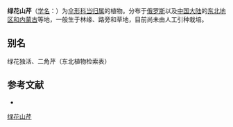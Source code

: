 {{NoteTA|G1=LS}}
{{Speciesbox
| name = 绿花山芹
| status = 
| status_system = 
| image = 
| genus = Angelica
| species = viridiflorum
| authority = 
}}

'''绿花山芹'''（[[学名|学名]]：{{lang|la|''Angelica viridiflorum''}}）为[[伞形科|伞形科]][[当归属|当归属]]的植物。分布于[[俄罗斯|俄罗斯]]以及[[中国大陆|中国大陆]]的[[东北地区和内蒙古|东北地区和内蒙古]]等地，一般生于林缘、路旁和草地，目前尚未由人工引种栽培。

== 别名 ==
绿花独活、二角芹（东北植物检索表）

== 参考文献 ==
<div class="references-small">
* {{cite web| url =http://www.bioinfo.cn/db05/KmzwSpecies.php?action=view&id=29827| title =绿花山芹| work =《中国高等植物数据库全库》| publisher =中国科学院微生物研究所| author =昆明植物研究所| accessdate =2009-02-26| deadurl =yes| archiveurl =https://web.archive.org/web/20160305110117/http://www.bioinfo.cn/db05/KmzwSpecies.php?action=view&id=29827| archivedate =2016-03-05}}
</div>
{{Taxonbar|from=Q15232778}}

[[Category:当归属|绿花山芹]]


{{Apiales-stub}}